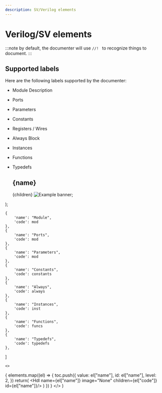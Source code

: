 ```yaml
---
description: SV/Verilog elements
---
```


# Verilog/SV elements
:::note
by default, the documenter will use ```//! ``` to recognize things to document.
:::


## Supported labels
Here are the following labels supported by the documenter:
* Module Description
* Ports
* Parameters
* Constants
* Registers / Wires
* Always Block
* Instances
* Functions
* Typedefs

    <div>
    <h2 id={name} toc={toc}> {name} </h2>
    <Tabs>
    <TabItem value="windows" label="Code" default>
    <CodeBlock language="verilog">{children}</CodeBlock>
    </TabItem>
    <TabItem value="linux" label="Documentation">
    <img src={image} alt="Example banner" />;
    </TabItem>
    </Tabs>
    </div>
);


    {
        'name': "Module",
        'code': mod
    },
    {
        'name': "Ports",
        'code': mod
    },
    {
        'name': "Parameters",
        'code': mod
    },
    {
        'name': "Constants",
        'code': constants
    },
    {
        'name': "Always",
        'code': always
    },
    {
        'name': "Instances",
        'code': inst
    },
    {
        'name': "Functions",
        'code': funcs
    },
    {
        'name': "Typedefs",
        'code': typedefs
    },
]



    <>
{
  elements.map((el) => {
    toc.push({
        value: el["name"],
        id: el["name"],
        level: 2,
    })
    return(
      <Hdl name={el["name"]} image="None" children={el["code"]} id={el["name"]}/>
)
  })
}
</>
 )

<CreateAll elements={verilog_elements}/>